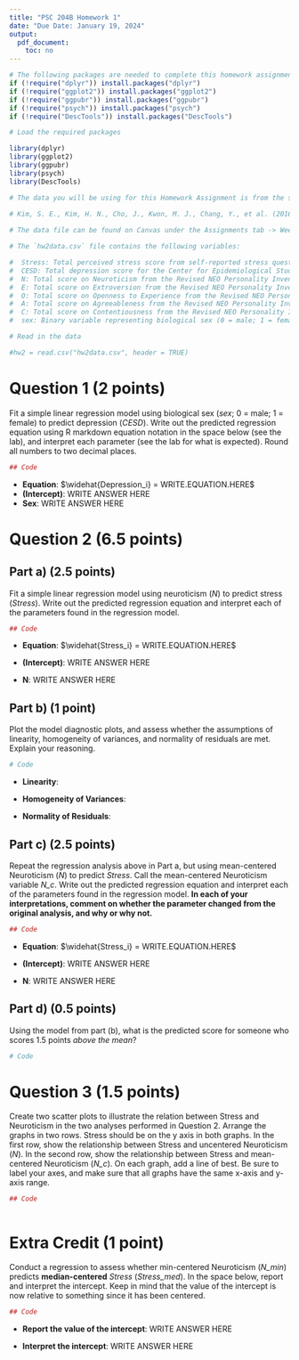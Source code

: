 ```yaml
---
title: "PSC 204B Homework 1"
date: "Due Date: January 19, 2024"
output:
  pdf_document:
    toc: no
---
```


```r
# The following packages are needed to complete this homework assignment. The following code checks whether the packages are already installed, if not they will be installed. 
if (!require("dplyr")) install.packages("dplyr")
if (!require("ggplot2")) install.packages("ggplot2")
if (!require("ggpubr")) install.packages("ggpubr")
if (!require("psych")) install.packages("psych")
if (!require("DescTools")) install.packages("DescTools")
```

```r
# Load the required packages 

library(dplyr)
library(ggplot2)
library(ggpubr)
library(psych)
library(DescTools)
```

```r
# The data you will be using for this Homework Assignment is from the study below:
 
# Kim, S. E., Kim, H. N., Cho, J., Kwon, M. J., Chang, Y., et al. (2016) Correction: Direct and indirect effects of five factor personality and gender on depressive symptoms mediated by perceived stress. *PLOS ONE, 11*: e0157204.

# The data file can be found on Canvas under the Assignments tab -> Week 2 -> Homework -> hw2data.csv

# The `hw2data.csv` file contains the following variables:

#  Stress: Total perceived stress score from self-reported stress questionnaire 
#  CESD: Total depression score for the Center for Epidemiological Studies Depression Scale
#  N: Total score on Neuroticism from the Revised NEO Personality Inventory
#  E: Total score on Extroversion from the Revised NEO Personality Inventory
#  O: Total score on Openness to Experience from the Revised NEO Personality Inventory
#  A: Total score on Agreeableness from the Revised NEO Personality Inventory
#  C: Total score on Contentiousness from the Revised NEO Personality Inventory
#  sex: Binary variable representing biological sex (0 = male; 1 = female)
```

```r
# Read in the data 

#hw2 = read.csv("hw2data.csv", header = TRUE)
```

# Question 1 **(2 points)**

Fit a simple linear regression model using biological sex (*sex*; 0 = male; 1 = female) to predict depression (*CESD*). Write out the predicted regression equation using R markdown equation notation in the space below (see the lab), and interpret each parameter (see the lab for what is expected). Round all numbers to two decimal places.

```r
## Code


```

-   **Equation**: $\widehat{Depression_i} = WRITE.EQUATION.HERE$
-   **(Intercept)**: WRITE ANSWER HERE
-   **Sex**: WRITE ANSWER HERE

# Question 2 **(6.5 points)**

## Part a) **(2.5 points)**

Fit a simple linear regression model using neuroticism (*N*) to predict stress (*Stress*). Write out the predicted regression equation and interpret each of the parameters found in the regression model.

```r
## Code

```

-   **Equation**: $\widehat{Stress_i} = WRITE.EQUATION.HERE$

-   **(Intercept)**: WRITE ANSWER HERE

-   **N**: WRITE ANSWER HERE

## Part b) **(1 point)**

Plot the model diagnostic plots, and assess whether the assumptions of linearity, homogeneity of variances, and normality of residuals are met. Explain your reasoning. 

```r
# Code
```

- **Linearity**:

- **Homogeneity of Variances**:

- **Normality of Residuals**: 

## Part c) **(2.5 points)**

Repeat the regression analysis above in Part a, but using mean-centered Neuroticism (*N*) to predict *Stress*. Call the mean-centered Neuroticism variable *N_c*. Write out the predicted regression equation and interpret each of the parameters found in the regression model. **In each of your interpretations, comment on whether the parameter changed from the original analysis, and why or why not.**

```r
## Code


```

-   **Equation**: $\widehat{Stress_i} = WRITE.EQUATION.HERE$

-   **(Intercept)**: WRITE ANSWER HERE

-   **N**: WRITE ANSWER HERE

## Part d) **(0.5 points)**

Using the model from part (b), what is the predicted score for someone who scores 1.5 points *above the mean*?

```r
# Code
```




# Question 3 **(1.5 points)**

Create two scatter plots to illustrate the relation between Stress and Neuroticism in the two analyses performed in Question 2. Arrange the graphs in two rows. Stress should be on the y axis in both graphs. In the first row, show the relationship between Stress and uncentered Neuroticism (*N*). In the second row, show the relationship between Stress and mean-centered Neuroticism (*N_c*). On each graph, add a line of best. Be sure to label your axes, and make sure that all graphs have the same x-axis and y-axis range.


```r
## Code



```

# Extra Credit **(1 point)**

Conduct a regression to assess whether min-centered Neuroticism (*N_min*) predicts **median-centered** *Stress* (*Stress_med*). In the space below, report and interpret the intercept. Keep in mind that the value of the intercept is now relative to something since it has been centered. 

```r
## Code


```

-   **Report the value of the intercept**: WRITE ANSWER HERE

-   **Interpret the intercept**: WRITE ANSWER HERE